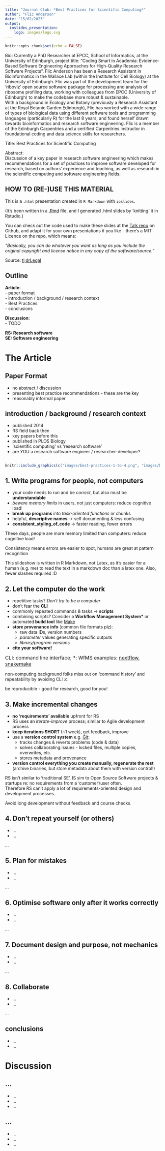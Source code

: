 ```yaml
---
title: "Journal Club: *Best Practices for Scientific Computing*"
author: "Flic Anderson"
date: "15/02/2023"
output: 
  ioslides_presentation: 
    logo: images/logo.svg
---
```


```r
knitr::opts_chunk$set(echo = FALSE)
```

<script src="https://ajax.googleapis.com/ajax/libs/jquery/1.12.2/jquery.min.js"></script>

<script>
    $(document).ready(function() {
      $('slide:not(.title-slide, .backdrop, .segue)').append('<footer label=\"BestPracticesSciComp"></footer>');    
    })
</script>

<style>
  footer:after {
    content: attr(label);
    font-size: 12pt;
    position: absolute;
    bottom: 20px;
    left: 100px;
    line-height: 1.9;
  }
</style>

<style type="text/css">
slides > slide:not(.nobackground):after {
  content: '';
}
</style>

<div class="notes">

Bio: 
Currently a PhD Researcher at EPCC, School of Informatics, at the University of Edinburgh, project title: "Coding Smart in Academia: Evidence-Based Software Engineering Approaches for High-Quality Research Software Projects". 
Flic Anderson has been a Research Assistant in Bioinformatics in the Wallace Lab (within the Institute for Cell Biology) at the University of Edinburgh. 
Flic was part of the development team for the 'riboviz' open source software package for processing and analysis of ribosome profiling data, working with colleagues from EPCC (University of Edinburgh) to make the codebase more robust & sustainable.   
With a background in Ecology and Botany (previously a Research Assistant at the Royal Botanic Garden Edinburgh), Flic has worked with a wide range of types of biological data using different software tools and programming languages (particularly R) for the last 8 years, and found herself drawn towards bioinformatics and research software engineering. 
Flic is a member of the Edinburgh Carpentries and a certified Carpentries instructor in foundational coding and data science skills for researchers. 

Title: Best Practices for Scientific Computing 

Abstract:  
Discussion of a key paper in research software engineering which makes recommendations for a set of practices to improve software developed for research, based on authors' experience and teaching, as well as research in the scientific computing and software engineering fields.  
</div>


## HOW TO (RE-)USE THIS MATERIAL

This is a `.html` presentation created in `R Markdown` with `ioslides`. 

(It's been written in a [.Rmd](http://rmarkdown.rstudio.com) file, and I generated .html slides by 'knitting' it in Rstudio.)

You can check out the code used to make these slides at the [Talk repo](https://github.com/FlicAnderson/20230215-JournalClub-BestPractices/) on Github, and adapt it for your own presentations if you like - there's a MIT Licence on the repo, which means: 

*"Basically, you can do whatever you want as long as you include the original copyright and license notice in any copy of the software/source."*

Source: [tl;drLegal](https://tldrlegal.com/license/mit-license)


## Outline 

__Article:__  
- paper format  
- introduction / background / research context  
- Best Practices  
- conclusions
 
__Discussion:__   
- TODO  

__RS: Research software__    
__SE: Software engineering__ 



# The Article 

## Paper Format  

* no abstract / discussion 
* presenting best practice recommendations - these are the key  
* reasonably informal paper  


## introduction / background / research context  

* published 2014  
* RS field back then  
* key papers before this  
* published in PLOS Biology  
* 'scientific computing' vs 'research software'   
* are YOU a research software engineer / researcher-developer? 


## 
```r
knitr::include_graphics(c("images/best-practices-1-to-4.png", "images/best-practices-5-to-8.png"))
```  

## 1. Write programs for people, not computers 
* your code needs to _run_ and be _correct_, but also must be **understandable**  
* _beware memory limits_ in users, not just computers: reduce cognitive load!  
* **break up programs** into _task-oriented functions_ or chunks  
* helpful, **descriptive names** -> self documenting & less confusing  
* **consistent_styling_of_code** -> faster reading, fewer errors  

<div class="notes"> 

These days, people are more memory limited than computers: reduce cognitive load!  

Consistency means errors are easier to spot, humans are great at pattern recognition

This slideshow is written in R Markdown, not Latex, as it's easier for a human (e.g. me) to read the text in a markdown doc than a latex one. Also, fewer slashes required :D
</div>



## 2. Let the computer do the work
* repetitive tasks? _Don't try to be a computer_  
* don't fear the **CLI**     
* commonly repeated commands & tasks -> **scripts**     
* combining scripts? Consider a **Workflow Management System\*** or automated **build tool** like [Make](https://www.gnu.org/software/make/#:~:text=GNU%20Make%20is%20a%20tool,compute%20it%20from%20other%20files.)   
* **store provenance info** (common file formats plz):  
  - raw data IDs, version numbers  
  - _parameter_ values generating specific outputs  
  - _library/program versions_  
* **cite your software!**  

<font size="3">CLI: command line interface; *: WfMS examples: [nextflow](https://www.nextflow.io/), [snakemake](https://snakemake.readthedocs.io/en/stable/)</font>  

<div class="notes"> 
non-computing background folks miss out on 'command history' and repeatability by avoiding CLI :c   

be reproducible - good for research, good for you!  
</div>



## 3. Make incremental changes
* **no 'requirements' available** upfront for RS     
* RS uses an _iterate-improve_ process; similar to Agile development process  
* **keep iterations SHORT** (~1 week), get feedback, improve  
* use a **version control system** e.g. [Git](https://git-scm.com/):   
  - tracks changes & reverts problems (code & data)   
  - solves collaborating issues - locked files, multiple copies, overwrites, etc.  
  - stores metadata and provenance  
* **version control everything you create manually, regenerate the rest** (archive binaries, but store metadata about them with version control!)

<div class="notes"> 

RS isn't similar to 'traditional SE', IS sim to Open Source Software projects & startups re: no requirements from a 'customer'/user often.    
Therefore RS can't apply a lot of requirements-oriented design and development processes.  

Avoid long development without feedback and course checks.  

</div>  



## 4. Don't repeat yourself (or others)
* ... 
* ... 

<div class="notes"> 
...
</div>  



## 5. Plan for mistakes  
* ... 
* ... 

<div class="notes"> 
...
</div>  



## 6. Optimise software only after it works correctly
* ... 
* ... 

<div class="notes"> 
...
</div>  



## 7. Document design and purpose, not mechanics
* ... 
* ... 

<div class="notes"> 
...
</div>  



## 8. Collaborate
* ... 
* ... 

<div class="notes"> 
...
</div>  


## conclusions  
* ...
* ...



# Discussion  

## ... 

* ...   
* ...  
* ...  



## ... 

* ...   
* ...  
* ...  

